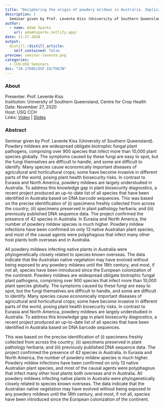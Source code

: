 ```yaml
---
title: "Deciphering the origin of powdery mildews in Australia. Implications for plant biosecurity"
description: |
  Seminar given by Prof. Levente Kiss (University of Southern Queensland). Powdery mildews are widespread obligate biotrophic fungal plant pathogens, comprising over 900 species that infect more than 10,000 plant species globally. The symptoms caused by these fungi are easy to spot, but the fungi themselves are difficult to handle, and some are difficult to identify. 
author:
  - name: Adam Sparks
    url: adamhsparks.netlify.app/
date: 11-27-2020
output:
  distill::distill_article:
    self_contained: false
preview: seminar-levente.png
categories:
  - CCH-USQ Seminars
doi: "10.17605/OSF.IO/THG7N"
---
```


### About

Presenter: Prof. Levente Kiss\
Institution: University of Southern Queensland, Centre for Crop Health\
Date: November 27, 2020\
Host: USQ CCH \
Links: [Video](https://youtu.be/5rug_0Tr6Ew) \| [Slides](https://doi.org/10.17605/OSF.IO/THG7N)

### Abstract

Seminar given by Prof. Levente Kiss (University of Southern Queensland).
Powdery mildews are widespread obligate biotrophic fungal plant pathogens, comprising over 900 species that infect more than 10,000 plant species globally.
The symptoms caused by these fungi are easy to spot, but the fungi themselves are difficult to handle, and some are difficult to identify.
Many species cause economically important diseases of agricultural and horticultural crops; some have become invasive in different parts of the world, posing plant health biosecurity risks.
In contrast to Eurasia and North America, powdery mildews are largely understudied in Australia.
To address this knowledge gap in plant biosecurity diagnostics, a recent project produced an up-to-date list of all species that have been identified in Australia based on DNA barcode sequences.
This was based on the precise identification of (i) specimens freshly collected from across the country; (ii) specimens preserved in plant pathology herbaria; and (iii) previously published DNA sequence data.
The project confirmed the presence of 42 species in Australia.
In Eurasia and North America, the number of powdery mildew species is much higher.
Powdery mildew infections have been confirmed on only 13 native Australian plant species, and most of the causal agents were polyphagous that infect many other host plants both overseas and in Australia.

All powdery mildews infecting native plants in Australia were phylogenetically closely related to species known overseas.
The data indicate that the Australian native vegetation may have evolved without being exposed to any powdery mildews until the 18th century, and most, if not all, species have been introduced since the European colonization of the continent.
Powdery mildews are widespread obligate biotrophic fungal plant pathogens, comprising over 900 species that infect more than 10,000 plant species globally.
The symptoms caused by these fungi are easy to spot, but the fungi themselves are difficult to handle, and some are difficult to identify.
Many species cause economically important diseases of agricultural and horticultural crops; some have become invasive in different parts of the world, posing plant health biosecurity risks.
In contrast to Eurasia and North America, powdery mildews are largely understudied in Australia.
To address this knowledge gap in plant biosecurity diagnostics, a recent project produced an up-to-date list of all species that have been identified in Australia based on DNA barcode sequences.

This was based on the precise identification of (i) specimens freshly collected from across the country; (ii) specimens preserved in plant pathology herbaria; and (iii) previously published DNA sequence data.
The project confirmed the presence of 42 species in Australia.
In Eurasia and North America, the number of powdery mildew species is much higher.
Powdery mildew infections have been confirmed on only 13 native Australian plant species, and most of the causal agents were polyphagous that infect many other host plants both overseas and in Australia.
All powdery mildews infecting native plants in Australia were phylogenetically closely related to species known overseas.
The data indicate that the Australian native vegetation may have evolved without being exposed to any powdery mildews until the 18th century, and most, if not all, species have been introduced since the European colonization of the continent.
